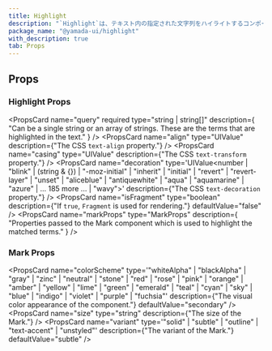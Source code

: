 ```yaml
---
title: Highlight
description: "`Highlight`は、テキスト内の指定された文字列をハイライトするコンポーネントです。デフォルトでは、`p`要素をレンダリングします。"
package_name: "@yamada-ui/highlight"
with_description: true
tab: Props
---
```


## Props

### Highlight Props

<PropsCard
  name="query"
  required
  type="string | string[]"
  description={
    "Can be a single string or an array of strings. These are the terms that are highlighted in the text."
  }
/>
<PropsCard
  name="align"
  type="UIValue<TextAlign>"
  description={"The CSS `text-align` property."}
/>
<PropsCard
  name="casing"
  type="UIValue<TextTransform>"
  description={"The CSS `text-transform` property."}
/>
<PropsCard
  name="decoration"
  type='UIValue<number | "blink" | (string & {}) | "-moz-initial" | "inherit" | "initial" | "revert" | "revert-layer" | "unset" | "aliceblue" | "antiquewhite" | "aqua" | "aquamarine" | "azure" | ... 185 more ... | "wavy">'
  description={"The CSS `text-decoration` property."}
/>
<PropsCard
  name="isFragment"
  type="boolean"
  description={"If `true`, `Fragment` is used for rendering."}
  defaultValue="false"
/>
<PropsCard
  name="markProps"
  type="MarkProps"
  description={
    "Properties passed to the Mark component which is used to highlight the matched terms."
  }
/>

### Mark Props

<PropsCard
  name="colorScheme"
  type='"whiteAlpha" | "blackAlpha" | "gray" | "zinc" | "neutral" | "stone" | "red" | "rose" | "pink" | "orange" | "amber" | "yellow" | "lime" | "green" | "emerald" | "teal" | "cyan" | "sky" | "blue" | "indigo" | "violet" | "purple" | "fuchsia"'
  description={"The visual color appearance of the component."}
  defaultValue="secondary"
/>
<PropsCard name="size" type="string" description={"The size of the Mark."} />
<PropsCard
  name="variant"
  type='"solid" | "subtle" | "outline" | "text-accent" | "unstyled"'
  description={"The variant of the Mark."}
  defaultValue="subtle"
/>
